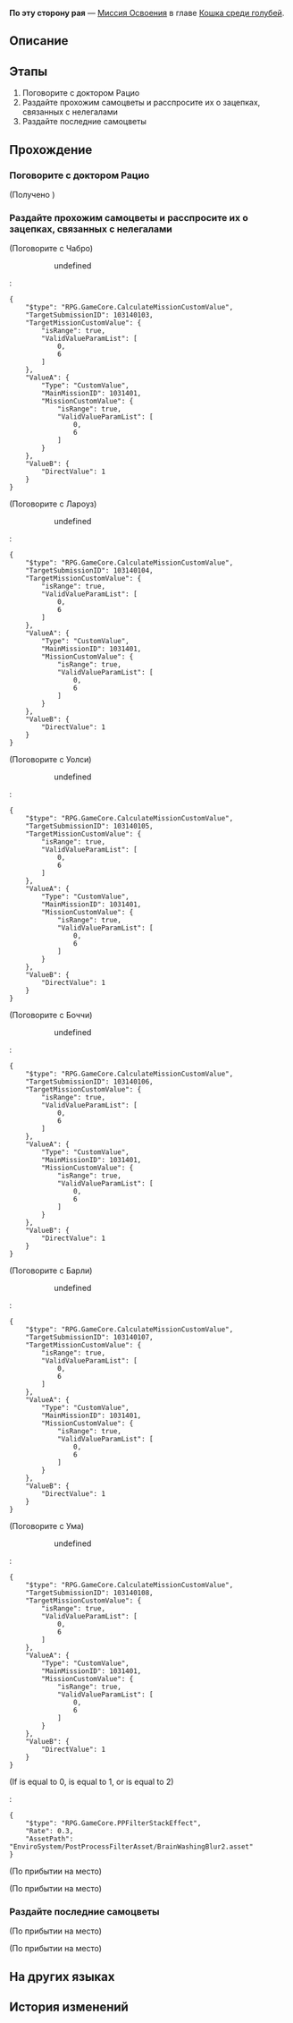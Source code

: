 {{Дополнить|Диалоги.}}
{{Миссия Инфобокс
|id              = 1031401
|Название        = 
|Изображение     = Миссия Освоения По эту сторону рая.png
|Тип             = Миссия Освоения
|События         = 
|Глава           = Кошка среди голубей
|Условия         = Завершена [[Миссия Освоения]] ''[[Когда закрывается отель]]''
|Персонажи       = Барли; Боччи; Лароуз; Первопроходец; Ума; Уолси; Чабро
|СтартЛокация    = [[Пенакония]] — [[Золотой миг]]
|Локации         = Золотой миг
|Предыдущая      = Когда закрывается отель
|Следующая       = Зачем возмутились народы?
|Награды         = Опыт Освоения*600; Звёздный нефрит*80; Путеводитель путешественника*6; Утраченный кристалл*6; Часокредиты*300; "The Midnight Special"*1 { text = The Midnight Special }; Кредиты*90 000
}}
'''По эту сторону рая''' — [[Миссия Освоения]] в главе [[Кошка среди голубей]].

==Описание==
{{Описание|Авантюрин разбросал драгоценные камни и наконец добился того, чего хотел, - Искорка из Недотёп в масках проглотила наживку. Подтвердив у неё свои догадки, Авантюрин отправился в Тематический парк Студии «Часы»...}}

==Этапы==
# Поговорите с доктором Рацио
# Раздайте прохожим самоцветы и расспросите их о зацепках, связанных с нелегалами
# Раздайте последние самоцветы

==Прохождение==
{{Дополнить}}


===Поговорите с доктором Рацио===
{{Описание миссии|локация=Золотой миг|Провернув один хитрый трюк, вам удаётся убить двух зайцев - и получить деньги, и свой опорный камень - Авантюрин. Ситуация накаляется, но всё пока идёт по плану, и сейчас вас не остановит даже смерть.<br />Раздайте прохожим деньги в обмен на нужную вам информацию.}}
{{Диалог Начало}}
:{{tx}}
;(Получено {{Item|Откровение заурядности|20|x=1|text=Откровение заурядности}})
{{Диалог Конец}}

===Раздайте прохожим самоцветы и расспросите их о зацепках, связанных с нелегалами===
{{Диалог Начало}}


;(Поговорите с Чабро)
:{{tx}}
:<!--Unknown TalkSentence: 103140201-->
::{{Диалог|Стрелка}} undefined
:<!--Unknown TalkSentence: 103140203-->
::{{tx}}
:<pre>{
	"$type": "RPG.GameCore.CalculateMissionCustomValue",
	"TargetSubmissionID": 103140103,
	"TargetMissionCustomValue": {
		"isRange": true,
		"ValidValueParamList": [
			0,
			6
		]
	},
	"ValueA": {
		"Type": "CustomValue",
		"MainMissionID": 1031401,
		"MissionCustomValue": {
			"isRange": true,
			"ValidValueParamList": [
				0,
				6
			]
		}
	},
	"ValueB": {
		"DirectValue": 1
	}
}</pre>
<!--Unknown TalkSentence: 103140201-->

;(Поговорите с Лароуз)
:{{tx}}
:<!--Unknown TalkSentence: 103140301-->
::{{Диалог|Стрелка}} undefined
:<!--Unknown TalkSentence: 103140303-->
::{{tx}}
:<pre>{
	"$type": "RPG.GameCore.CalculateMissionCustomValue",
	"TargetSubmissionID": 103140104,
	"TargetMissionCustomValue": {
		"isRange": true,
		"ValidValueParamList": [
			0,
			6
		]
	},
	"ValueA": {
		"Type": "CustomValue",
		"MainMissionID": 1031401,
		"MissionCustomValue": {
			"isRange": true,
			"ValidValueParamList": [
				0,
				6
			]
		}
	},
	"ValueB": {
		"DirectValue": 1
	}
}</pre>
<!--Unknown TalkSentence: 103140301-->

;(Поговорите с Уолси)
:{{tx}}
:<!--Unknown TalkSentence: 103140401-->
::{{Диалог|Стрелка}} undefined
:<!--Unknown TalkSentence: 103140403-->
::{{tx}}
:<pre>{
	"$type": "RPG.GameCore.CalculateMissionCustomValue",
	"TargetSubmissionID": 103140105,
	"TargetMissionCustomValue": {
		"isRange": true,
		"ValidValueParamList": [
			0,
			6
		]
	},
	"ValueA": {
		"Type": "CustomValue",
		"MainMissionID": 1031401,
		"MissionCustomValue": {
			"isRange": true,
			"ValidValueParamList": [
				0,
				6
			]
		}
	},
	"ValueB": {
		"DirectValue": 1
	}
}</pre>
<!--Unknown TalkSentence: 103140401-->

;(Поговорите с Боччи)
:{{tx}}
:<!--Unknown TalkSentence: 103140501-->
::{{Диалог|Стрелка}} undefined
:<!--Unknown TalkSentence: 103140503-->
::{{tx}}
:<pre>{
	"$type": "RPG.GameCore.CalculateMissionCustomValue",
	"TargetSubmissionID": 103140106,
	"TargetMissionCustomValue": {
		"isRange": true,
		"ValidValueParamList": [
			0,
			6
		]
	},
	"ValueA": {
		"Type": "CustomValue",
		"MainMissionID": 1031401,
		"MissionCustomValue": {
			"isRange": true,
			"ValidValueParamList": [
				0,
				6
			]
		}
	},
	"ValueB": {
		"DirectValue": 1
	}
}</pre>
<!--Unknown TalkSentence: 103140501-->

;(Поговорите с Барли)
:{{tx}}
:<!--Unknown TalkSentence: 103140601-->
::{{Диалог|Стрелка}} undefined
:<!--Unknown TalkSentence: 103140603-->
::{{tx}}
:<pre>{
	"$type": "RPG.GameCore.CalculateMissionCustomValue",
	"TargetSubmissionID": 103140107,
	"TargetMissionCustomValue": {
		"isRange": true,
		"ValidValueParamList": [
			0,
			6
		]
	},
	"ValueA": {
		"Type": "CustomValue",
		"MainMissionID": 1031401,
		"MissionCustomValue": {
			"isRange": true,
			"ValidValueParamList": [
				0,
				6
			]
		}
	},
	"ValueB": {
		"DirectValue": 1
	}
}</pre>
<!--Unknown TalkSentence: 103140601-->

;(Поговорите с Ума)
:{{tx}}
:<!--Unknown TalkSentence: 103140701-->
::{{Диалог|Стрелка}} undefined
:<!--Unknown TalkSentence: 103140703-->
::{{tx}}
:<pre>{
	"$type": "RPG.GameCore.CalculateMissionCustomValue",
	"TargetSubmissionID": 103140108,
	"TargetMissionCustomValue": {
		"isRange": true,
		"ValidValueParamList": [
			0,
			6
		]
	},
	"ValueA": {
		"Type": "CustomValue",
		"MainMissionID": 1031401,
		"MissionCustomValue": {
			"isRange": true,
			"ValidValueParamList": [
				0,
				6
			]
		}
	},
	"ValueB": {
		"DirectValue": 1
	}
}</pre>
<!--Unknown TalkSentence: 103140701-->
;(If {{F|MissionCV-1031401-undefined}} is equal to 0, {{F|MissionCV-1031401-undefined}} is equal to 1, or {{F|MissionCV-1031401-undefined}} is equal to 2)
:<pre>{
	"$type": "RPG.GameCore.PPFilterStackEffect",
	"Rate": 0.3,
	"AssetPath": "EnviroSystem/PostProcessFilterAsset/BrainWashingBlur2.asset"
}</pre>

;(По прибытии на место)
<!--Unknown TalkSentence: 103091174-->

;(По прибытии на место)
<!--Unknown TalkSentence: 103091174-->
{{Диалог Конец}}

===Раздайте последние самоцветы===
{{Описание миссии|локация=Золотой миг|У вас вот-вот закончатся деньги, а звон в ушах становится всё громче. Ничего хорошего это не сулит, вам нужно поторопиться.}}
{{Диалог Начало}}
;(По прибытии на место)

;(По прибытии на место)
:{{tx}}
:{{tx}}
{{Диалог Конец}}

==На других языках==
{{На других языках
|en   = Heaven is a Place on Earth
|zhs  = 人间天堂
|zht  = 人間天堂
|ja   = この世の楽園
|ko   = 지상 낙원
|es   = Paraíso terrenal
|fr   = Paradis terrestre
|ru   = По эту сторону рая
|th   = สรวงสวรรค์ในแดนดิน
|vi   = Thiên Đường Nhân Gian
|de   = Paradies auf Erden
|id   = Surga Dunia
|pt   = O Paraíso é Um Lugar na Terra
}}

==История изменений==
{{История изменений|2.7}}
